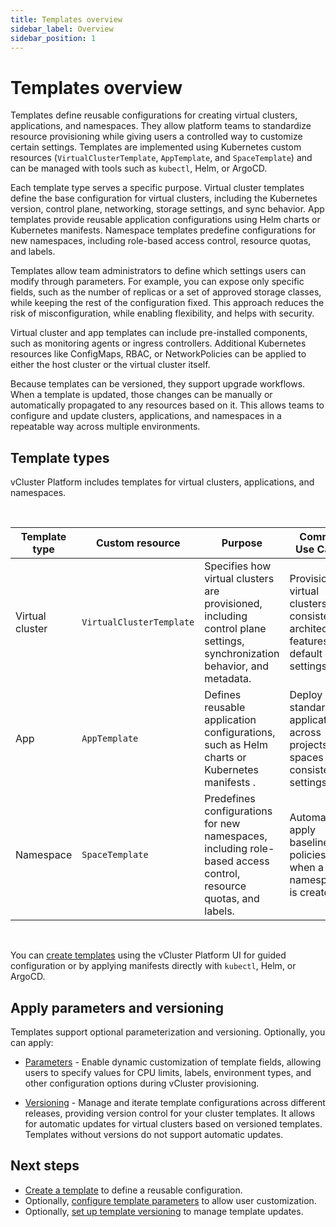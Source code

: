 ```yaml
---
title: Templates overview
sidebar_label: Overview
sidebar_position: 1
---
```




# Templates overview

Templates define reusable configurations for creating virtual clusters, applications, and namespaces. They allow platform teams to standardize resource provisioning while giving users a controlled way to customize certain settings. Templates are implemented using Kubernetes custom resources (`VirtualClusterTemplate`, `AppTemplate`, and `SpaceTemplate`) and can be managed with tools such as `kubectl`, Helm, or ArgoCD.

Each template type serves a specific purpose. Virtual cluster templates define the base configuration for virtual clusters, including the Kubernetes version, control plane, networking, storage settings, and sync behavior. App templates provide reusable application configurations using Helm charts or Kubernetes manifests. Namespace templates predefine configurations for new namespaces, including role-based access control, resource quotas, and labels.

Templates allow team administrators to define which settings users can modify through parameters. For example, you can expose only specific fields, such as the number of replicas or a set of approved storage classes, while keeping the rest of the configuration fixed. This approach reduces the risk of misconfiguration, while enabling flexibility, and helps with security.

Virtual cluster and app templates can include pre-installed components, such as monitoring agents or ingress controllers. Additional Kubernetes resources like ConfigMaps, RBAC, or NetworkPolicies can be applied to either the host cluster or the virtual cluster itself.

Because templates can be versioned, they support upgrade workflows. When a template is updated, those changes can be manually or automatically propagated to any resources based on it. This allows teams to configure and update clusters, applications, and namespaces in a repeatable way across multiple environments.


## Template types

vCluster Platform includes templates for virtual clusters, applications, and namespaces.

<br />

| Template type                | Custom resource                                           | Purpose                                                                                                                   | Common Use Cases                                                                         |
| ---------------------------- | --------------------------------------------------------- | ------------------------------------------------------------------------------------------------------------------------- | ---------------------------------------------------------------------------------------- |
| Virtual cluster              | `VirtualClusterTemplate`                                  | Specifies how virtual clusters are provisioned, including control plane settings, synchronization behavior, and metadata. | Provision virtual clusters with consistent architecture, features, and default settings. |
| App                          | `AppTemplate`                                             | Defines reusable application configurations, such as Helm charts or Kubernetes manifests .                                | Deploy standard applications across projects or spaces using consistent settings.        |
| Namespace                    | `SpaceTemplate`                                           | Predefines configurations for new namespaces, including role-based access control, resource quotas, and labels.           | Automatically apply baseline policies when a namespace is created.                       |

<br />

You can [create templates](/platform/next/administer/templates/create-templates) using the vCluster Platform UI for guided configuration or by applying manifests directly with `kubectl`, Helm, or ArgoCD. 


## Apply parameters and versioning

Templates support optional parameterization and versioning. Optionally, you can apply:

- [Parameters](/platform/next/administer/templates/parameters) - Enable dynamic customization of template fields, allowing users to specify values for CPU limits, labels, environment types, and other configuration options during vCluster provisioning.

- [Versioning](/platform/next/administer/templates/versioning) - Manage and iterate template configurations across different releases, providing version control for your cluster templates. It allows for automatic updates for virtual clusters based on versioned templates. Templates without versions do not support automatic updates.


## Next steps

- [Create a template](/platform/next/administer/templates/create-templates) to define a reusable configuration.
- Optionally, [configure template parameters](/platform/next/administer/templates/parameters) to allow user customization.
- Optionally, [set up template versioning](/platform/next/administer/templates/versioning) to manage template updates.
